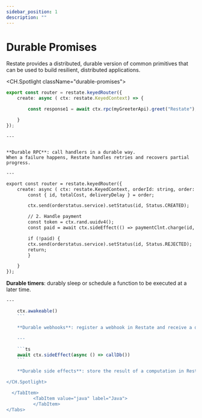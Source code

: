 ```yaml
---
sidebar_position: 1
description: ""
---
```




# Durable Promises


Restate provides a distributed, durable version of common primitives that can be used to build resilient, distributed applications.

[//]: # (<iframe src="https://replit.com/@giselle7/JavaRestateTemplate?embed=true" width="600" height="400"></iframe>)

<Tabs>
  <TabItem value="ts" label="TypeScript">

<CH.Spotlight className="durable-promises">

```ts
export const router = restate.keyedRouter({
    create: async ( ctx: restate.KeyedContext) => {

        const response1 = await ctx.rpc(myGreeterApi).greet("Restate");

    }
});
```

    ---

```ts

```


    **Durable RPC**: call handlers in a durable way.
    When a failure happens, Restate handles retries and recovers partial progress.

    ---

```diff
export const router = restate.keyedRouter({
    create: async ( ctx: restate.KeyedContext, orderId: string, order: Order) => {
        const { id, totalCost, deliveryDelay } = order;

        ctx.send(orderstatus.service).setStatus(id, Status.CREATED);

        // 2. Handle payment
        const token = ctx.rand.uuidv4();
        const paid = await ctx.sideEffect(() => paymentClnt.charge(id, token, totalCost));

        if (!paid) {
        ctx.send(orderstatus.service).setStatus(id, Status.REJECTED);
        return;
        }

    }
});
```

   **Durable timers**: durably sleep or schedule a function to be executed at a later time.

    ---

```ts
    ctx.awakeable()
    ```

    **Durable webhooks**: register a webhook in Restate and receive a durable promise that will be resolved when the webhook is triggered.

    ---

    ```ts
    await ctx.sideEffect(async () => callDb())
    ```

    **Durable side effects**: store the result of a computation in Restate. The result gets replayed in case of failures and the function is not executed again.

</CH.Spotlight>

  </TabItem>
          <TabItem value="java" label="Java">
          </TabItem>
</Tabs>